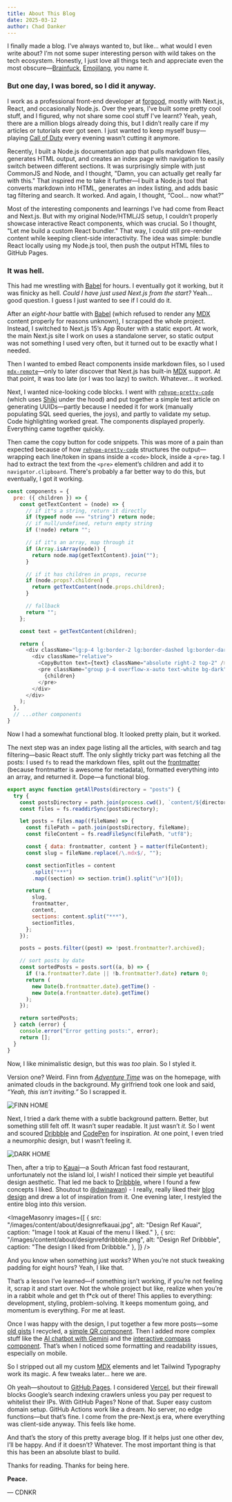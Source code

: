 ```yaml
---
title: About This Blog
date: 2025-03-12
author: Chad Danker
---
```


I finally made a blog. I’ve always wanted to, but like… what would I even write about? I’m not some super interesting person with wild takes on the tech ecosystem. Honestly, I just love all things tech and appreciate even the most obscure—[Brainfuck](https://en.wikipedia.org/wiki/Brainfuck), [Emojilang](https://github.com/grininja/emojilang), you name it.  

### But one day, I was bored, so I did it anyway.  

I work as a professional front-end developer at [forgood](https://www.forgood.co.za), mostly with Next.js, React, and occasionally Node.js. Over the years, I’ve built some pretty cool stuff, and I figured, why not share some cool stuff I've learnt? Yeah, yeah, there are a million blogs already doing this, but I didn’t really care if my articles or tutorials ever got seen. I just wanted to keep myself busy—playing [Call of Duty](https://en.wikipedia.org/wiki/Call_of_Duty) every evening wasn’t cutting it anymore.  

Recently, I built a Node.js documentation app that pulls markdown files, generates HTML output, and creates an index page with navigation to easily switch between different sections. It was surprisingly simple with just CommonJS and Node, and I thought, "Damn, you can actually get really far with this." That inspired me to take it further—I built a Node.js tool that converts markdown into HTML, generates an index listing, and adds basic tag filtering and search. It worked. And again, I thought, “Cool… now what?”  

Most of the interesting components and learnings I’ve had come from React and Next.js. But with my original Node/HTML/JS setup, I couldn’t properly showcase interactive React components, which was crucial. So I thought, "Let me build a custom React bundler." That way, I could still pre-render content while keeping client-side interactivity. The idea was simple: bundle React locally using my Node.js tool, then push the output HTML files to GitHub Pages.  

### It was hell.  

This had me wrestling with [Babel](https://babeljs.io/) for hours. I eventually got it working, but it was finicky as hell. _Could I have just used Next.js from the start?_ Yeah… good question. I guess I just wanted to see if I could do it.  

After an *eight-hour* battle with [Babel](https://babeljs.io/) (which refused to render any [MDX](https://mdxjs.com/) content properly for reasons unknown), I scrapped the whole project. Instead, I switched to Next.js 15’s App Router with a static export. At work, the main Next.js site I work on uses a standalone server, so static output was not something I used very often, but it turned out to be exactly what I needed.  

Then I wanted to embed React components inside markdown files, so I used [`mdx-remote`](https://www.npmjs.com/package/next-mdx-remote/v/0.5.1)—only to later discover that Next.js has built-in [MDX](https://mdxjs.com/) support. At that point, it was too late (or I was too lazy) to switch. Whatever… it worked.  

Next, I wanted nice-looking code blocks. I went with [`rehype-pretty-code`](https://rehype-pretty.pages.dev/) (which uses [Shiki](https://shiki.matsu.io/) under the hood) and put together a simple test article on generating UUIDs—partly because I needed it for work (manually populating SQL seed queries, the joys), and partly to validate my setup. Code highlighting worked great. The components displayed properly. Everything came together quickly.  

Then came the copy button for code snippets. This was more of a pain than expected because of how [`rehype-pretty-code`](https://rehype-pretty.pages.dev/) structures the output—wrapping each line/token in spans inside a `<code>` block, inside a `<pre>` tag. I had to extract the text from the `<pre>` element’s children and add it to `navigator.clipboard`. There's probably a far better way to do this, but eventually, I got it working.  

```javascript
const components = {
  pre: ({ children }) => {
    const getTextContent = (node) => {
      // if it"s a string, return it directly
      if (typeof node === "string") return node;
      // if null/undefined, return empty string
      if (!node) return "";

      // if it"s an array, map through it
      if (Array.isArray(node)) {
        return node.map(getTextContent).join("");
      }

      // if it has children in props, recurse
      if (node.props?.children) {
        return getTextContent(node.props.children);
      }

      // fallback
      return "";
    };

    const text = getTextContent(children);

    return (
      <div className="lg:p-4 lg:border-2 lg:border-dashed lg:border-dark my-8">
        <div className="relative">
          <CopyButton text={text} className="absolute right-2 top-2" />
          <pre className="group p-4 overflow-x-auto text-white bg-dark">
            {children}
          </pre>
        </div>
      </div>
    );
  },
  // ...other components
}
```

Now I had a somewhat functional blog. It looked pretty plain, but it worked.  

The next step was an index page listing all the articles, with search and tag filtering—basic React stuff. The only slightly tricky part was fetching all the posts: I used `fs` to read the markdown files, split out the [frontmatter](https://jekyllrb.com/docs/front-matter/) (because frontmatter is awesome for metadata), formatted everything into an array, and returned it. Dope—a functional blog.  

```javascript
export async function getAllPosts(directory = "posts") {
  try {
    const postsDirectory = path.join(process.cwd(), `content/${directory}`);
    const files = fs.readdirSync(postsDirectory);

    let posts = files.map((fileName) => {
      const filePath = path.join(postsDirectory, fileName);
      const fileContent = fs.readFileSync(filePath, "utf8");

      const { data: frontmatter, content } = matter(fileContent);
      const slug = fileName.replace(/\.mdx$/, "");

      const sectionTitles = content
        .split("***")
        .map((section) => section.trim().split("\n")[0]);

      return {
        slug,
        frontmatter,
        content,
        sections: content.split("***"),
        sectionTitles,
      };
    });

    posts = posts.filter((post) => !post.frontmatter?.archived);

    // sort posts by date
    const sortedPosts = posts.sort((a, b) => {
      if (!a.frontmatter?.date || !b.frontmatter?.date) return 0;
      return (
        new Date(b.frontmatter.date).getTime() -
        new Date(a.frontmatter.date).getTime()
      );
    });

    return sortedPosts;
  } catch (error) {
    console.error("Error getting posts:", error);
    return [];
  }
}
```

Now, I like minimalistic design, but this was *too* plain. So I styled it.  

Version one? Weird. Finn from [*Adventure Time*](https://en.wikipedia.org/wiki/Adventure_Time) was on the homepage, with animated clouds in the background. My girlfriend took one look and said, *“Yeah, this isn’t inviting.”* So I scrapped it.  

![FINN HOME](/images/content/about/finnhome.png)

Next, I tried a dark theme with a subtle background pattern. Better, but something still felt off. It wasn’t super readable. It just wasn’t *it.* So I went and scoured [Dribbble](https://dribbble.com/) and [CodePen](https://codepen.io/) for inspiration. At one point, I even tried a neumorphic design, but I wasn’t feeling it.  

![DARK HOME](/images/content/about/darkhome.png)

Then, after a trip to [Kauai](https://kauai.co.za/)—a South African fast food restaurant, unfortunately not the island lol, I wish! I noticed their simple yet beautiful design aesthetic. That led me back to [Dribbble](https://dribbble.com/), where I found a few concepts I liked. Shoutout to [@dwinawan](https://dribbble.com/dwinawan)) - I really, really liked their [blog design](https://dribbble.com/shots/24983782-Design-Exploration-Blog-Website) and drew a lot of inspiration from it. One evening later, I restyled the entire blog into *this* version.  

<ImageMasonry images={[
  { src: "/images/content/about/designrefkauai.jpg", alt: "Design Ref Kauai", caption: "Image I took at Kauai of the menu I liked." },
  { src: "/images/content/about/designrefdribbble.png", alt: "Design Ref Dribbble", caption: "The design I liked from Dribbble." },
]} />

And you know when something just *works*? When you’re not stuck tweaking padding for eight hours? Yeah, I like that.  

That’s a lesson I’ve learned—if something isn’t working, if you’re not feeling it, scrap it and start over. Not the whole project but like, realize when you're in a rabbit whole and get th f*ck out of there! This applies to everything: development, styling, problem-solving. It keeps momentum going, and momentum is everything. For me at least.

Once I was happy with the design, I put together a few more posts—some [old gists](https://gist.github.com/cdnkr) I recycled, a [simple QR component](https://cdnkr.blog/post/qr-generator). Then I added more complex stuff like the [AI chatbot with Gemini](https://cdnkr.blog/post/ai-chatbot-component-with-product-preview-cards-in-next-with-gemini-2-flash) and the [interactive compass component](https://cdnkr.blog/post/build-a-compass-with-the-device-orientation-api). That’s when I noticed some formatting and readability issues, especially on mobile.  

So I stripped out all my custom [MDX](https://mdxjs.com/) elements and let Tailwind Typography work its magic. A few tweaks later… here we are.  

Oh yeah—shoutout to [GitHub Pages](https://pages.github.com/). I considered [Vercel](https://vercel.com/), but their firewall blocks Google’s search indexing crawlers unless you pay per request to whitelist their IPs. With GitHub Pages? None of that. Super easy custom domain setup. GitHub Actions work like a dream. No server, no edge functions—but that’s fine. I come from the pre-Next.js era, where everything was client-side anyway. This feels like home.  

And that’s the story of this pretty average blog. If it helps just one other dev, I’ll be happy. And if it doesn’t? Whatever. The most important thing is that this has been an absolute blast to build.  

Thanks for reading. Thanks for being here.  

**Peace.** 

— CDNKR